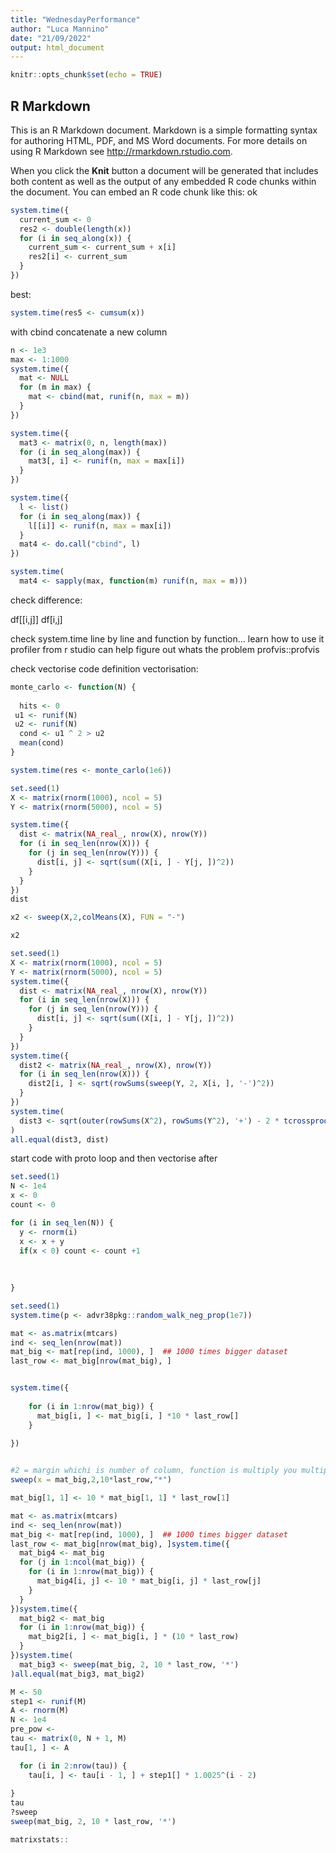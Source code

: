 ```yaml
---
title: "WednesdayPerformance"
author: "Luca Mannino"
date: "21/09/2022"
output: html_document
---
```


```r
knitr::opts_chunk$set(echo = TRUE)
```

## R Markdown

This is an R Markdown document. Markdown is a simple formatting syntax for authoring HTML, PDF, and MS Word documents. For more details on using R Markdown see <http://rmarkdown.rstudio.com>.

When you click the **Knit** button a document will be generated that includes both content as well as the output of any embedded R code chunks within the document. You can embed an R code chunk like this:
ok
```r
system.time({
  current_sum <- 0
  res2 <- double(length(x))
  for (i in seq_along(x)) {
    current_sum <- current_sum + x[i]
    res2[i] <- current_sum
  }
})
```
best:
```r
system.time(res5 <- cumsum(x))
```


with cbind concatenate a new column
```r
n <- 1e3
max <- 1:1000
system.time({
  mat <- NULL
  for (m in max) {
    mat <- cbind(mat, runif(n, max = m))
  }
})
```

```r
system.time({
  mat3 <- matrix(0, n, length(max))
  for (i in seq_along(max)) {
    mat3[, i] <- runif(n, max = max[i])
  }
})
```

```r
system.time({
  l <- list()
  for (i in seq_along(max)) {
    l[[i]] <- runif(n, max = max[i])
  }
  mat4 <- do.call("cbind", l)
})
```


```r
system.time(
  mat4 <- sapply(max, function(m) runif(n, max = m)))

```
check difference:

df[[i,j]]
df[i,j]

check system.time line by line and function by function... learn how to use it
profiler from r studio can help figure out whats the problem
profvis::profvis



check vectorise code definition
vectorisation:

```r

monte_carlo <- function(N) {
  
  hits <- 0
 u1 <- runif(N)
 u2 <- runif(N)
  cond <- u1 ^ 2 > u2
  mean(cond)
}

```

```r
system.time(res <- monte_carlo(1e6))
```

```r
set.seed(1)
X <- matrix(rnorm(1000), ncol = 5)
Y <- matrix(rnorm(5000), ncol = 5)
```



```r
system.time({
  dist <- matrix(NA_real_, nrow(X), nrow(Y))
  for (i in seq_len(nrow(X))) {
    for (j in seq_len(nrow(Y))) {
      dist[i, j] <- sqrt(sum((X[i, ] - Y[j, ])^2))
    }
  }
})
dist
```


```r
x2 <- sweep(X,2,colMeans(X), FUN = "-")

x2
```

```r
set.seed(1)
X <- matrix(rnorm(1000), ncol = 5)
Y <- matrix(rnorm(5000), ncol = 5)
system.time({
  dist <- matrix(NA_real_, nrow(X), nrow(Y))
  for (i in seq_len(nrow(X))) {
    for (j in seq_len(nrow(Y))) {
      dist[i, j] <- sqrt(sum((X[i, ] - Y[j, ])^2))
    }
  }
})
system.time({
  dist2 <- matrix(NA_real_, nrow(X), nrow(Y))
  for (i in seq_len(nrow(X))) {
    dist2[i, ] <- sqrt(rowSums(sweep(Y, 2, X[i, ], '-')^2))
  }
})
system.time(
  dist3 <- sqrt(outer(rowSums(X^2), rowSums(Y^2), '+') - 2 * tcrossprod(X, Y))
)
all.equal(dist3, dist)
```


start code with proto loop and then vectorise after


```r
set.seed(1)
N <- 1e4
x <- 0
count <- 0

for (i in seq_len(N)) {
  y <- rnorm(i)
  x <- x + y
  if(x < 0) count <- count +1
  
  
  
}
```



```r
set.seed(1)
system.time(p <- advr38pkg::random_walk_neg_prop(1e7))
```



```r
mat <- as.matrix(mtcars)
ind <- seq_len(nrow(mat))
mat_big <- mat[rep(ind, 1000), ]  ## 1000 times bigger dataset
last_row <- mat_big[nrow(mat_big), ]


system.time({
  
    for (i in 1:nrow(mat_big)) {
      mat_big[i, ] <- mat_big[i, ] *10 * last_row[]
    }
  
})


#2 = margin whichi is number of column, function is multiply you multiply each row by  maybe check some sweep function egxample
sweep(x = mat_big,2,10*last_row,"*")
```




```r
mat_big[1, 1] <- 10 * mat_big[1, 1] * last_row[1]
```






```r
mat <- as.matrix(mtcars)
ind <- seq_len(nrow(mat))
mat_big <- mat[rep(ind, 1000), ]  ## 1000 times bigger dataset
last_row <- mat_big[nrow(mat_big), ]system.time({
  mat_big4 <- mat_big
  for (j in 1:ncol(mat_big)) {
    for (i in 1:nrow(mat_big)) {
      mat_big4[i, j] <- 10 * mat_big[i, j] * last_row[j]
    }
  }
})system.time({
  mat_big2 <- mat_big
  for (i in 1:nrow(mat_big)) {
    mat_big2[i, ] <- mat_big[i, ] * (10 * last_row)
  }
})system.time(
  mat_big3 <- sweep(mat_big, 2, 10 * last_row, '*')
)all.equal(mat_big3, mat_big2)
```






```r
M <- 50
step1 <- runif(M)
A <- rnorm(M)
N <- 1e4
pre_pow <- 
tau <- matrix(0, N + 1, M)
tau[1, ] <- A

  for (i in 2:nrow(tau)) {
    tau[i, ] <- tau[i - 1, ] + step1[] * 1.0025^(i - 2)
  
} 
tau
?sweep
sweep(mat_big, 2, 10 * last_row, '*')
```





```r
matrixstats::
```




















